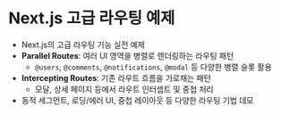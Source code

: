 # Next.js 고급 라우팅 예제

- Next.js의 고급 라우팅 기능 실전 예제
- **Parallel Routes**: 여러 UI 영역을 병렬로 렌더링하는 라우팅 패턴
  - `@users`, `@comments`, `@notifications`, `@modal` 등 다양한 병렬 슬롯 활용
- **Intercepting Routes**: 기존 라우트 흐름을 가로채는 패턴
  - 모달, 상세 페이지 등에서 라우트 인터셉트 및 중첩 처리
- 동적 세그먼트, 로딩/에러 UI, 중첩 레이아웃 등 다양한 라우팅 기법 데모
